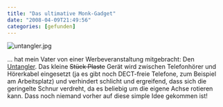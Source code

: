 ```yaml
---
title: "Das ultimative Monk-Gadget"
date: "2008-04-09T21:49:56"
categories: [gefunden]
---
```


<img src='untangler.jpg' alt='untangler.jpg' />

... hat mein Vater von einer Werbeveranstaltung mitgebracht: Den [Untangler](http://www.telefonkabelentwirrer.net/BASIC.719.0.html). Das kleine <del datetime="2008-04-09T20:52:06+00:00">Stück Plaste</del> Gerät wird zwischen Telefonhörer und Hörerkabel eingesetzt (ja es gibt noch DECT-freie Telefone, zum Beispiel am Arbeitsplatz) und verhindert schlicht und ergreifend, dass sich die geringelte Schnur verdreht, da es beliebig um die eigene Achse rotieren kann. Dass noch niemand vorher auf diese simple Idee gekommen ist!
